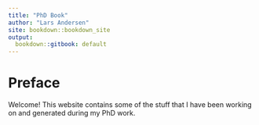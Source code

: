 ```yaml
---
title: "PhD Book"
author: "Lars Andersen"
site: bookdown::bookdown_site
output:
  bookdown::gitbook: default
---
```


# Preface {-}

Welcome! This website contains some of the stuff that I have been working on and generated during my PhD work. 